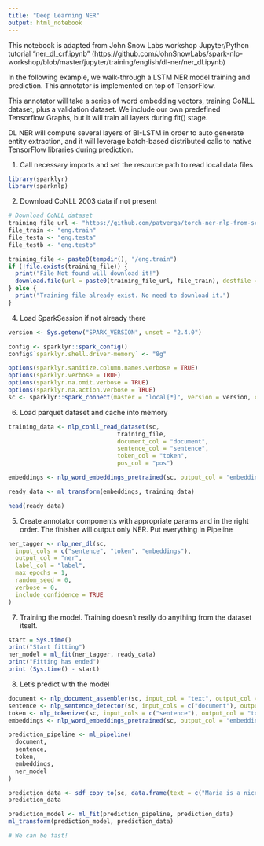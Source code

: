 ```yaml
---
title: "Deep Learning NER"
output: html_notebook
---
```


This notebook is adapted from John Snow Labs workshop Jupyter/Python tutorial "ner_dl_crf.ipynb"
(https://github.com/JohnSnowLabs/spark-nlp-workshop/blob/master/jupyter/training/english/dl-ner/ner_dl.ipynb)

In the following example, we walk-through a LSTM NER model training and prediction. This annotator is implemented on top of TensorFlow.

This annotator will take a series of word embedding vectors, training CoNLL dataset, plus a validation dataset. We include our own predefined Tensorflow Graphs, but it will train all layers during fit() stage.

DL NER will compute several layers of BI-LSTM in order to auto generate entity extraction, and it will leverage batch-based distributed calls to native TensorFlow libraries during prediction.

1. Call necessary imports and set the resource path to read local data files
```r
library(sparklyr)
library(sparknlp)
```

2. Download CoNLL 2003 data if not present
```r
# Download CoNLL dataset
training_file_url <- "https://github.com/patverga/torch-ner-nlp-from-scratch/raw/master/data/conll2003/"
file_train <- "eng.train"
file_testa <- "eng.testa"
file_testb <- "eng.testb"

training_file <- paste0(tempdir(), "/eng.train")
if (!file.exists(training_file)) {
  print("File Not found will download it!")
  download.file(url = paste0(training_file_url, file_train), destfile = training_file)
} else {
  print("Training file already exist. No need to download it.")
}
```

4. Load SparkSession if not already there
```r
version <- Sys.getenv("SPARK_VERSION", unset = "2.4.0")

config <- sparklyr::spark_config()
config$`sparklyr.shell.driver-memory` <- "8g"

options(sparklyr.sanitize.column.names.verbose = TRUE)
options(sparklyr.verbose = TRUE)
options(sparklyr.na.omit.verbose = TRUE)
options(sparklyr.na.action.verbose = TRUE)
sc <- sparklyr::spark_connect(master = "local[*]", version = version, config = config)
```

6. Load parquet dataset and cache into memory
```r
training_data <- nlp_conll_read_dataset(sc, 
                               training_file, 
                               document_col = "document", 
                               sentence_col = "sentence", 
                               token_col = "token", 
                               pos_col = "pos")

embeddings <- nlp_word_embeddings_pretrained(sc, output_col = "embeddings")

ready_data <- ml_transform(embeddings, training_data)

head(ready_data)
```

5. Create annotator components with appropriate params and in the right order. The finisher will output only NER. Put everything in Pipeline
```r
ner_tagger <- nlp_ner_dl(sc,
  input_cols = c("sentence", "token", "embeddings"),
  output_col = "ner",
  label_col = "label",
  max_epochs = 1,
  random_seed = 0,
  verbose = 0,
  include_confidence = TRUE
)
```

7. Training the model. Training doesn't really do anything from the dataset itself.
```r
start = Sys.time()
print("Start fitting")
ner_model = ml_fit(ner_tagger, ready_data)
print("Fitting has ended")
print (Sys.time() - start)
```

8. Let's predict with the model
```r
document <- nlp_document_assembler(sc, input_col = "text", output_col = "document")
sentence <- nlp_sentence_detector(sc, input_cols = c("document"), output_col = "sentence")
token <- nlp_tokenizer(sc, input_cols = c("sentence"), output_col = "token")
embeddings <- nlp_word_embeddings_pretrained(sc, output_col = "embeddings")

prediction_pipeline <- ml_pipeline(
  document,
  sentence,
  token,
  embeddings,
  ner_model
)
```

```r
prediction_data <- sdf_copy_to(sc, data.frame(text = c("Maria is a nice place.")), "prediction_data")
prediction_data
```
```r
prediction_model <- ml_fit(prediction_pipeline, prediction_data)
ml_transform(prediction_model, prediction_data)
```

```r
# We can be fast!


```


